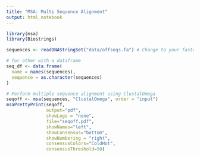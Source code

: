```yaml
---
title: "MSA: Multi Sequence Alignment"
output: html_notebook
---
```


```r
library(msa)
library(Biostrings)

sequences <- readDNAStringSet("data/offseqs.fa") # Change to your fasta

# for other with a dataframe
seq_df <- data.frame(
  name = names(sequences),
  sequence = as.character(sequences)
)

# Perform multiple sequence alignment using ClustalOmega
seqoff <- msa(sequences, "ClustalOmega", order = "input")
msaPrettyPrint(seqoff,
               output="pdf",
               showLogo = "none",
               file="seqoff.pdf",
               showNames="left",
               showConsensus="bottom",
               showNumbering = "right",
               consensusColors="ColdHot",
               consensusThreshold=50)

```
